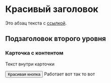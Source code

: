 
# Красивый заголовок

Это абзац текста с [ссылкой](https://example.com).


## Подзаголовок второго уровня

<Card>
  <h3>Карточка с контентом</h3>
  <p>Текст внутри карточки</p>
  <Button>Красивая кнопка</Button>

  <WrapperHotOfferUi data={mockHotOffers} />
  
  <Note variant="info">
    Работает вот так то вот
  </Note>
</Card>
